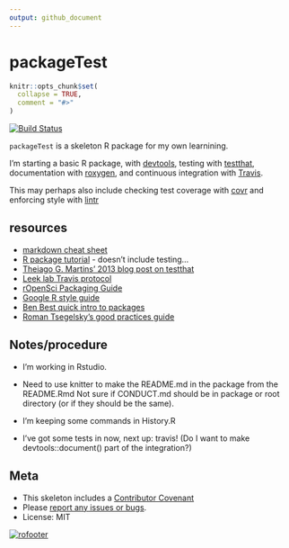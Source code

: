 ```yaml
---
output: github_document
---
```

<!-- README.md is generated from README.Rmd. Please edit that file -->

packageTest
===========

```r
knitr::opts_chunk$set(
  collapse = TRUE,
  comment = "#>"
)
```
[![Build Status](https://travis-ci.org/bheavner/packageTest.svg?branch=master)](https://travis-ci.org/bheavner/packageTest)

`packageTest` is a skeleton R package for my own learnining.

I'm starting a basic R package, with [devtools](https://cran.r-project.org/web/packages/devtools/index.html), testing with [testthat](https://cran.r-project.org/web/packages/testthat/index.html), documentation with [roxygen](https://cran.r-project.org/web/packages/roxygen2/index.html), and continuous integration with [Travis](https://travis-ci.org/).

This may perhaps also include checking test coverage with [covr](https://github.com/jimhester/covr/) and enforcing style with [lintr](https://github.com/jimhester/lintr)

## resources 
* [markdown cheat sheet](https://guides.github.com/pdfs/markdown-cheatsheet-online.pdf) 
* [R package tutorial](http://tinyheero.github.io/jekyll/update/2015/07/26/making-your-first-R-package.html) - doesn't include testing...
* [Theiago G. Martins' 2013 blog post on testthat](https://tgmstat.wordpress.com/2013/06/26/devtools-and-testthat-r-packages/)
* [Leek lab Travis protocol](http://jtleek.com/protocols/travis_bioc_devel/#) 
* [rOpenSci Packaging Guide](https://github.com/ropensci/packaging_guide)
* [Google R style guide](https://google.github.io/styleguide/Rguide.xml)
* [Ben Best quick intro to packages](https://ucsb-bren.github.io/env-info/wk07_package.html)
* [Roman Tsegelsky's good practices guide](https://romantsegelskyi.github.io/blog/2015/11/16/good-practices-r-package/)


## Notes/procedure 
* I'm working in Rstudio.
* Need to use knitter to make the README.md in the package from the README.Rmd Not
sure if CONDUCT.md should be in package or root directory (or if they should be
the same).
* I'm keeping some commands in History.R

* I've got some tests in now, next up: travis! (Do I want to make devtools::document() part of the integration?)

## Meta

* This skeleton includes a [Contributor Covenant](https://github.com/bheavner/packageTest/blob/master/CONDUCT.md)
* Please [report any issues or bugs](https://github.com/bheavner/packageTest/issues).
* License: MIT

[![rofooter](http://ropensci.org/public_images/github_footer.png)](http://ropensci.org)